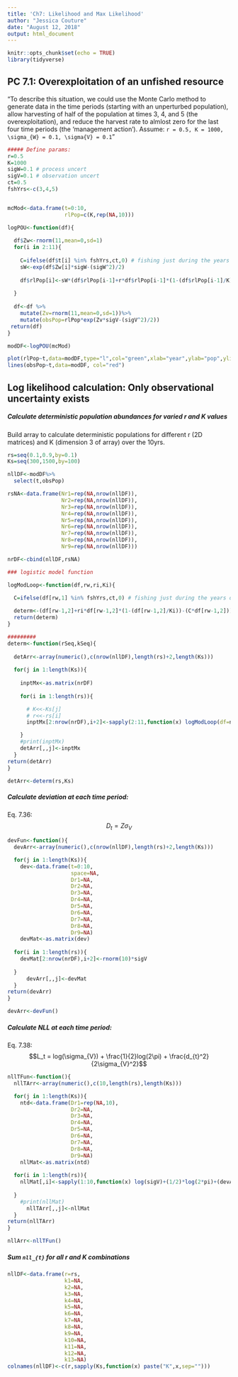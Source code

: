 ```yaml
---
title: 'Ch7: Likelihood and Max Likelihood'
author: "Jessica Couture"
date: "August 12, 2018"
output: html_document
---
```


```r
knitr::opts_chunk$set(echo = TRUE)
library(tidyverse)
```

## PC 7.1: Overexploitation of an unfished resource

"To describe this situation, we could use the Monte Carlo method to generate data in the time periods (starting with an unperturbed population), allow harvesting of half of the population at times 3, 4, and 5 (the overexploitation), and reduce the harvest rate to almlost zero for the last four time periods (the 'management action').  Assume: `r = 0.5, K = 1000, \sigma_{W} = 0.1, \sigma{V} = 0.1`"

```r

##### Define params:
r=0.5
K=1000
sigW=0.1 # process uncert
sigV=0.1 # observation uncert
ct=0.5
fshYrs<-c(3,4,5)


mcMod<-data.frame(t=0:10,
                  rlPop=c(K,rep(NA,10)))

logPOU<-function(df){
  
  df$Zw<-rnorm(11,mean=0,sd=1)
  for(i in 2:11){
    
    C=ifelse(df$t[i] %in% fshYrs,ct,0) # fishing just during the years defined
    sW<-exp(df$Zw[i]*sigW-(sigW^2)/2)
    
    df$rlPop[i]<-sW*(df$rlPop[i-1]+r*df$rlPop[i-1]*(1-(df$rlPop[i-1]/K))-(C*df$rlPop[i-1]))
    
  }
  
  df<-df %>%
    mutate(Zv=rnorm(11,mean=0,sd=1))%>%
    mutate(obsPop=rlPop*exp(Zv*sigV-(sigV^2)/2))
 return(df) 
}

modDF<-logPOU(mcMod)

plot(rlPop~t,data=modDF,type="l",col="green",xlab="year",ylab="pop",ylim=c(0,max(c(rlPop,obsPop))))
lines(obsPop~t,data=modDF, col="red")
```

## Log likelihood calculation: Only observational uncertainty exists

##### Calculate deterministic population abundances for varied r and K values

Build array to calculate deterministic populations for different r (2D matrices) and K (dimension 3 of array) over the 10yrs. 

```r

rs=seq(0.1,0.9,by=0.1)
Ks=seq(300,1500,by=100)

nllDF<-modDF%>%
  select(t,obsPop)

rsNA<-data.frame(Nr1=rep(NA,nrow(nllDF)),
                 Nr2=rep(NA,nrow(nllDF)),
                 Nr3=rep(NA,nrow(nllDF)),
                 Nr4=rep(NA,nrow(nllDF)),
                 Nr5=rep(NA,nrow(nllDF)),
                 Nr6=rep(NA,nrow(nllDF)),
                 Nr7=rep(NA,nrow(nllDF)),
                 Nr8=rep(NA,nrow(nllDF)),
                 Nr9=rep(NA,nrow(nllDF)))

nrDF<-cbind(nllDF,rsNA)

### logistic model function

logModLoop<-function(df,rw,ri,Ki){
       
  C=ifelse(df[rw,1] %in% fshYrs,ct,0) # fishing just during the years defined

  determ<-(df[rw-1,2]+ri*df[rw-1,2]*(1-(df[rw-1,2]/Ki))-(C*df[rw-1,2]))
  return(determ)
}

#########
determ<-function(rSeq,kSeq){
  
  detArr<-array(numeric(),c(nrow(nllDF),length(rs)+2,length(Ks)))
  
  for(j in 1:length(Ks)){
    
    inptMx<-as.matrix(nrDF)
    
    for(i in 1:length(rs)){

      # K<<-Ks[j]
      # r<<-rs[i]
      inptMx[2:nrow(nrDF),i+2]<-sapply(2:11,function(x) logModLoop(df=nrDF,rw=x,ri=rs[i],Ki=Ks[j]))

    }
    #print(inptMx)
    detArr[,,j]<-inptMx
  }
return(detArr)
}

detArr<-determ(rs,Ks)

```

##### Calculate deviation at each time period:
Eq. 7.36:
$$D_t = Z\sigma_{V}$$

```r
devFun<-function(){
  devArr<-array(numeric(),c(nrow(nllDF),length(rs)+2,length(Ks)))

  for(j in 1:length(Ks)){
    dev<-data.frame(t=0:10,
                    space=NA,
                    Dr1=NA,
                    Dr2=NA,
                    Dr3=NA,
                    Dr4=NA,
                    Dr5=NA,
                    Dr6=NA,
                    Dr7=NA,
                    Dr8=NA,
                    Dr9=NA)
    devMat<-as.matrix(dev)
    
  for(i in 1:length(rs)){
    devMat[2:nrow(nrDF),i+2]<-rnorm(10)*sigV
    
  }
      devArr[,,j]<-devMat
  }
return(devArr)
}

devArr<-devFun()
```

##### Calculate NLL at each time period:
Eq. 7.38:
$$L_t = log(\sigma_{V}) + \frac{1}{2}log(2\pi) + \frac{d_{t}^2}{2\sigma_{V}^2}$$

```r
nllTFun<-function(){
  nllTArr<-array(numeric(),c(10,length(rs),length(Ks)))

  for(j in 1:length(Ks)){
    ntd<-data.frame(Dr1=rep(NA,10),
                    Dr2=NA,
                    Dr3=NA,
                    Dr4=NA,
                    Dr5=NA,
                    Dr6=NA,
                    Dr7=NA,
                    Dr8=NA,
                    Dr9=NA)
    nllMat<-as.matrix(ntd)
    
  for(i in 1:length(rs)){
    nllMat[,i]<-sapply(1:10,function(x) log(sigV)+(1/2)*log(2*pi)+(devArr[x+1,i+2,j]^2/(2*sigV^2)))
    
  }
    #print(nllMat)
      nllTArr[,,j]<-nllMat
  }
return(nllTArr)
}

nllArr<-nllTFun()
```

##### Sum `nll_{t}` for all r and K combinations

```r
nllDF<-data.frame(r=rs,
                  k1=NA,
                  k2=NA,
                  k3=NA,
                  k4=NA,
                  k5=NA,
                  k6=NA,
                  k7=NA,
                  k8=NA,
                  k9=NA,
                  k10=NA,
                  k11=NA,
                  k12=NA,
                  k13=NA)
colnames(nllDF)<-c(r,sapply(Ks,function(x) paste("K",x,sep="")))
```
